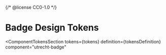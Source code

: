 {/* @license CC0-1.0 */}


<Meta id="css-badge--tokens" title="CSS Component/Badge/Design Tokens" />

# Badge Design Tokens

<ComponentTokensSection
  tokens={tokens}
  definition={tokensDefinition}
  component="utrecht-badge"
></ComponentTokensSection>
